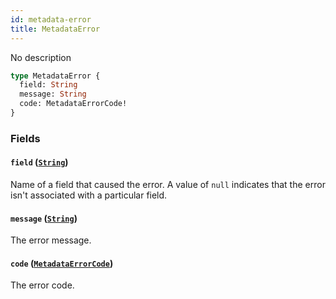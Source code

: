```yaml
---
id: metadata-error
title: MetadataError
---
```



No description

```graphql
type MetadataError {
  field: String
  message: String
  code: MetadataErrorCode!
}
```


### Fields

#### `field` ([`String`](../../../developer/api-reference/scalars/string))

Name of a field that caused the error. A value of `null` indicates that the error isn't associated with a particular field.


#### `message` ([`String`](../../../developer/api-reference/scalars/string))

The error message.


#### `code` ([`MetadataErrorCode`](../../../developer/api-reference/enums/metadata-error-code))

The error code.




